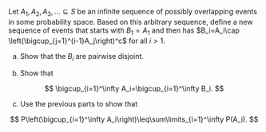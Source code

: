 Let $A_1,\,A_2,\,A_3,\,...\subseteq S$ be an infinite sequence of possibly overlapping events in some probability space. Based on this arbitrary sequence, define a new sequence of events that starts with $B_1 = A_1$ and then has $B_i=A_i\cap \left(\bigcup_{j=1}^{i-1}A_j\right)^c$ for all $i>1$.

a.  Show that the $B_i$ are pairwise disjoint.

b.  Show that

$$
\bigcup_{i=1}^\infty A_i=\bigcup_{i=1}^\infty B_i.
$$

c.  Use the previous parts to show that

$$
P\left(\bigcup_{i=1}^\infty A_i\right)\leq\sum\limits_{i=1}^\infty P(A_i).
$$
